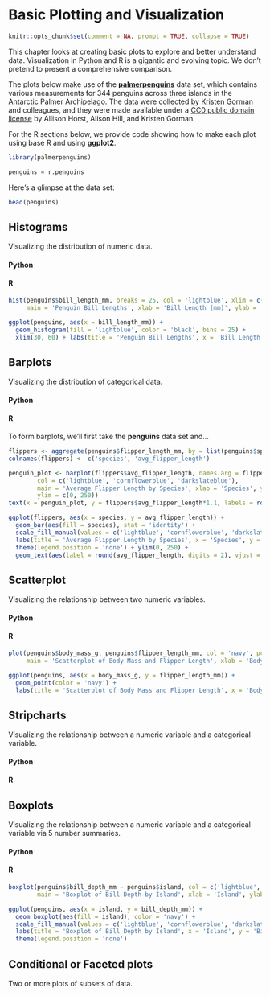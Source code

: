 # Basic Plotting and Visualization

```r
knitr::opts_chunk$set(comment = NA, prompt = TRUE, collapse = TRUE)
```

This chapter looks at creating basic plots to explore and better understand data. Visualization in Python and R is a gigantic and evolving topic. We don't pretend to present a comprehensive comparison. 

The plots below make use of the [**palmerpenguins**](https://allisonhorst.github.io/palmerpenguins/) data set, which contains various measurements for 344 penguins across three islands in the Antarctic Palmer Archipelago. The data were collected by [Kristen Gorman](https://www.uaf.edu/cfos/people/faculty/detail/kristen-gorman.php) and colleagues, and they were made available under a [CC0 public domain license](https://creativecommons.org/share-your-work/public-domain/cc0/) by Allison Horst, Alison Hill, and Kristen Gorman.

For the R sections below, we provide code showing how to make each plot using base R and using **ggplot2**.

```r
library(palmerpenguins)
```
```python
penguins = r.penguins
```

Here's a glimpse at the data set:
```r
head(penguins)
```

## Histograms

Visualizing the distribution of numeric data.

#### Python {-}

#### R {-}
```r
hist(penguins$bill_length_mm, breaks = 25, col = 'lightblue', xlim = c(30, 60),
     main = 'Penguin Bill Lengths', xlab = 'Bill Length (mm)', ylab = 'Count')
```
```r
ggplot(penguins, aes(x = bill_length_mm)) +
  geom_histogram(fill = 'lightblue', color = 'black', bins = 25) +
  xlim(30, 60) + labs(title = 'Penguin Bill Lengths', x = 'Bill Length (mm)', y = 'Count')
```

## Barplots

Visualizing the distribution of categorical data.

#### Python {-}

#### R {-}
To form barplots, we'll first take the **penguins** data set and...
```r
flippers <- aggregate(penguins$flipper_length_mm, by = list(penguins$species), function(x) mean(x, na.rm = T))
colnames(flippers) <- c('species', 'avg_flipper_length')
```
```r
penguin_plot <- barplot(flippers$avg_flipper_length, names.arg = flippers$species,
        col = c('lightblue', 'cornflowerblue', 'darkslateblue'),
        main = 'Average Flipper Length by Species', xlab = 'Species', ylab = 'Length (mm)',
        ylim = c(0, 250))
text(x = penguin_plot, y = flippers$avg_flipper_length*1.1, labels = round(flippers$avg_flipper_length, digits = 2))
```
```r
ggplot(flippers, aes(x = species, y = avg_flipper_length)) +
  geom_bar(aes(fill = species), stat = 'identity') +
  scale_fill_manual(values = c('lightblue', 'cornflowerblue', 'darkslateblue')) +
  labs(title = 'Average Flipper Length by Species', x = 'Species', y = 'Length (mm)') +
  theme(legend.position = 'none') + ylim(0, 250) +
  geom_text(aes(label = round(avg_flipper_length, digits = 2), vjust = -0.5))
```

## Scatterplot

Visualizing the relationship between two numeric variables.

#### Python {-}


#### R {-}
```r
plot(penguins$body_mass_g, penguins$flipper_length_mm, col = 'navy', pch = 20,
     main = 'Scatterplot of Body Mass and Flipper Length', xlab = 'Body Mass (g)', ylab = 'Flipper Length (mm)')
```
```r
ggplot(penguins, aes(x = body_mass_g, y = flipper_length_mm)) +
  geom_point(color = 'navy') +
  labs(title = 'Scatterplot of Body Mass and Flipper Length', x = 'Body Mass (g)', y = 'Flipper Length (mm)')
```

## Stripcharts

Visualizing the relationship between a numeric variable and a categorical variable.

#### Python {-}


#### R {-}


## Boxplots

Visualizing the relationship between a numeric variable and a categorical variable via 5 number summaries.

#### Python {-}


#### R {-}
```r
boxplot(penguins$bill_depth_mm ~ penguins$island, col = c('lightblue', 'cornflowerblue', 'darkslateblue'),
        main = 'Boxplot of Bill Depth by Island', xlab = 'Island', ylab = 'Bill Depth (mm)')
```
```r
ggplot(penguins, aes(x = island, y = bill_depth_mm)) +
  geom_boxplot(aes(fill = island), color = 'navy') +
  scale_fill_manual(values = c('lightblue', 'cornflowerblue', 'darkslateblue')) +
  labs(title = 'Boxplot of Bill Depth by Island', x = 'Island', y = 'Bill Depth (mm)') +
  theme(legend.position = 'none')
```

## Conditional or Faceted plots

Two or more plots of subsets of data. 

